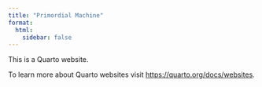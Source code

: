 ```yaml
---
title: "Primordial Machine"
format:
  html:
    sidebar: false
---
```


This is a Quarto website.

To learn more about Quarto websites visit <https://quarto.org/docs/websites>.
